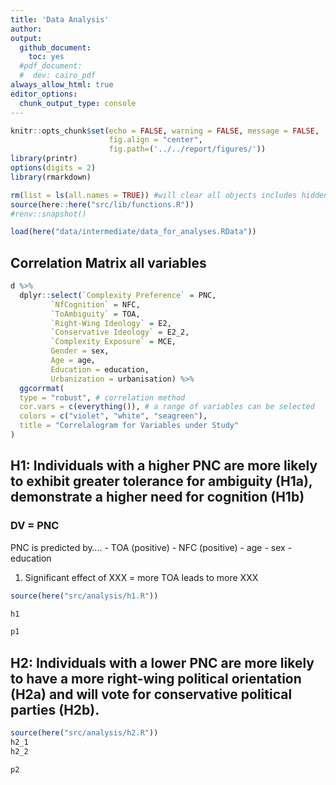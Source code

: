 ```yaml
---
title: 'Data Analysis'
author: 
output: 
  github_document:
    toc: yes
  #pdf_document:
  #  dev: cairo_pdf
always_allow_html: true
editor_options: 
  chunk_output_type: console
---
```


```r
knitr::opts_chunk$set(echo = FALSE, warning = FALSE, message = FALSE,
                      fig.align = "center",
                      fig.path=('../../report/figures/'))
library(printr)
options(digits = 2)
library(rmarkdown)
```

```r
rm(list = ls(all.names = TRUE)) #will clear all objects includes hidden objects.
source(here::here("src/lib/functions.R"))
#renv::snapshot()
```

```r
load(here("data/intermediate/data_for_analyses.RData"))
```

## Correlation Matrix all variables
```r
d %>%
  dplyr::select(`Complexity Preference` = PNC,
         `NfCognition` = NFC,
         `ToAmbiguity` = TOA, 
         `Right-Wing Ideology` = E2, 
         `Conservative Ideology` = E2_2,
         `Complexity Exposure` = MCE,
         Gender = sex,
         Age = age, 
         Education = education, 
         Urbanization = urbanisation) %>%
  ggcorrmat(
  type = "robust", # correlation method
  cor.vars = c(everything()), # a range of variables can be selected
  colors = c("violet", "white", "seagreen"),
  title = "Correlalogram for Variables under Study"
)

```


## H1: Individuals with a higher PNC are more likely to exhibit greater tolerance for ambiguity (H1a), demonstrate a higher need for cognition (H1b)
### DV = PNC

PNC is predicted by....
- TOA (positive)
- NFC (positive)
- age
- sex
- education


1. Significant effect of XXX = more TOA leads to more XXX

```r
source(here("src/analysis/h1.R"))

h1
```

```r
p1
```

## H2: Individuals with a lower PNC are more likely to have a more right-wing political orientation (H2a) and will vote for conservative political parties (H2b).

  
```r
source(here("src/analysis/h2.R"))
h2_1
h2_2
```

```r
p2
```
